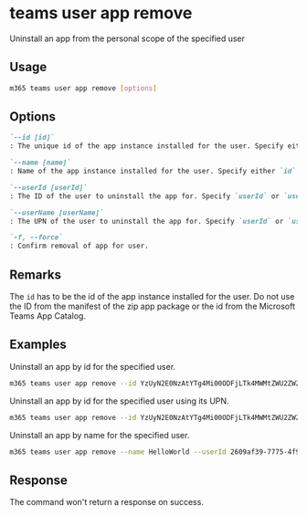 
# teams user app remove

Uninstall an app from the personal scope of the specified user

## Usage

```sh
m365 teams user app remove [options]
```

## Options

```md definition-list
`--id [id]`
: The unique id of the app instance installed for the user. Specify either `id` or `name`.

`--name [name]`
: Name of the app instance installed for the user. Specify either `id` or `name`.

`--userId [userId]`
: The ID of the user to uninstall the app for. Specify `userId` or `userName` but not both.

`--userName [userName]`
: The UPN of the user to uninstall the app for. Specify `userId` or `userName` but not both.

`-f, --force`
: Confirm removal of app for user.
```

<Global />

## Remarks

The `id` has to be the id of the app instance installed for the user.
Do not use the ID from the manifest of the zip app package or the id from the Microsoft Teams App Catalog.

## Examples

Uninstall an app by id for the specified user.

```sh
m365 teams user app remove --id YzUyN2E0NzAtYTg4Mi00ODFjLTk4MWMtZWU2ZWZhYmE4NWM3IyM0ZDFlYTA0Ny1mMTk2LTQ1MGQtYjJlOS0wZDI4NTViYTA1YTY= --userId 2609af39-7775-4f94-a3dc-0dd67657e900
```

Uninstall an app by id for the specified user using its UPN.

```sh
m365 teams user app remove --id YzUyN2E0NzAtYTg4Mi00ODFjLTk4MWMtZWU2ZWZhYmE4NWM3IyM0ZDFlYTA0Ny1mMTk2LTQ1MGQtYjJlOS0wZDI4NTViYTA1YTY= --userName admin@contoso.com
```

Uninstall an app by name for the specified user.

```sh
m365 teams user app remove --name HelloWorld --userId 2609af39-7775-4f94-a3dc-0dd67657e900
```

## Response

The command won't return a response on success.
